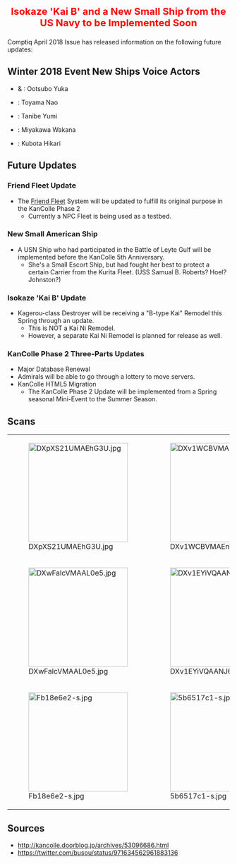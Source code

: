 <div style="font-size:22px; color:red; text-align:center; font-weight:bold; margin:25px 0px 10px 0px;">Isokaze 'Kai B' and a New Small Ship from the US Navy to be Implemented Soon</div>

Comptiq April 2018 Issue has released information on the following future updates:

==Winter 2018 Event New Ships Voice Actors==
*{{ShipLink|Hiburi}} & {{ShipLink|Daitou}}: Ootsubo Yuka
*{{ShipLink|Jervis}}: Toyama Nao
*{{ShipLink|Hamanami}}: Tanibe Yumi
*{{ShipLink|Tashkent}}: Miyakawa Wakana
*{{ShipLink|Intrepid}}: Kubota Hikari

==Future Updates==
===Friend Fleet Update===
*The [[Friend Fleet]] System will be updated to fulfill its original purpose in the KanColle Phase 2
**Currently a NPC Fleet is being used as a testbed.

===New Small American Ship===
*A USN Ship who had participated in the Battle of Leyte Gulf will be implemented before the KanColle 5th Anniversary.
**She's a Small Escort Ship, but had fought her best to protect a certain Carrier from the Kurita Fleet. (USS Samual B. Roberts? Hoel? Johnston?)

===Isokaze 'Kai B' Update===
*Kagerou-class Destroyer {{ShipLink|Isokaze}} will be receiving a "B-type Kai" Remodel this Spring through an update.
**This is NOT a Kai Ni Remodel.
**However, a separate Kai Ni Remodel is planned for release as well.

===KanColle Phase 2 Three-Parts Updates===
*Major Database Renewal
*Admirals will be able to go through a lottery to move servers.
*KanColle HTML5 Migration
**The KanColle Phase 2 Update will be implemented from a Spring seasonal Mini-Event to the Summer Season.

==Scans==

{| class="wikitable"
| style="width:225px;" |[[File:DXpXS21UMAEhG3U.jpg|225px]]
| style="width:225px;" |[[File:DXv1WCBVMAEnTVo.jpg|225px]]
| style="width:225px;" |[[File:DXv1WCDVQAAM7Hu.jpg|225px]]
|-
| style="width:225px;" |[[File:DXwFalcVMAAL0e5.jpg|225px]]
| style="width:225px;" |[[File:DXv1EYiVQAANJ6Q.jpg|225px]]
| style="width:225px;" |[[File:DXv03chV4AEf9c6.jpg|225px]]
|-
| style="width:225px;" |[[File:Fb18e6e2-s.jpg|225px]]
| style="width:225px;" |[[File:5b6517c1-s.jpg|225px]]
| style="width:225px;" |[[File:1a619158-s.jpg|thumb|225px]]
|}

==Sources==
*http://kancolle.doorblog.jp/archives/53096686.html
*https://twitter.com/busou/status/971634562961883136     <ac_metadata title="Future Update: Isokaze &#039;Kai B&#039; &amp; New US Ship" notify_everyone="1520518151"> </ac_metadata>